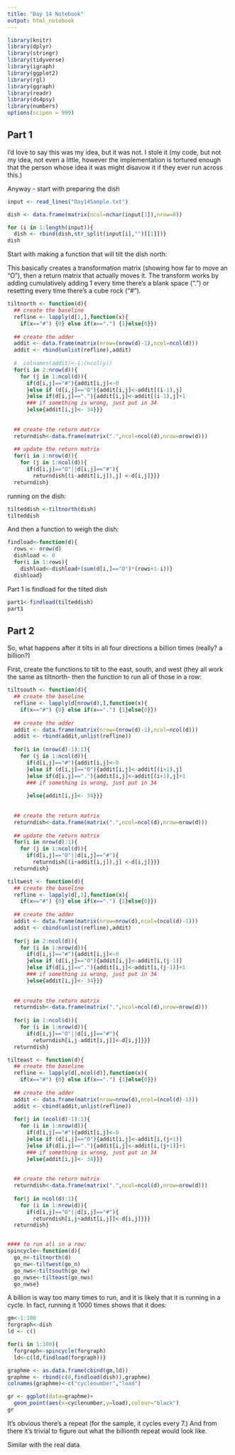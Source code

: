 ```yaml
---
title: "Day 14 Notebook"
output: html_notebook
---
```


```r
library(knitr)
library(dplyr)
library(stringr)
library(tidyverse)
library(igraph)
library(ggplot2)
library(rgl)
library(ggraph)
library(readr)
library(ds4psy)
library(numbers)
options(scipen = 999)
```


## Part 1
I'd love to say this was my idea, but it was not.  I stole it (my code, but not my idea, not even a little, however the implementation is tortured enough that the person whose idea it was might disavow it if they ever run across this.)

Anyway - start with preparing the dish

```r
input <- read_lines("Day14Sample.txt")

dish <- data.frame(matrix(ncol=nchar(input[1]),nrow=0))

for (i in 1:length(input)){
  dish <- rbind(dish,str_split(input[i],"")[[1]])}
dish
```

Start with making a function that will tilt the dish north:

This basically creates a transformation matrix (showing how far to move an "O"), then a return matrix that actually moves it.
The transform works by adding cumulatively adding 1 every time there's a blank space (".") or resetting every time there's a cube rock ("#").


```r
tiltnorth <- function(d){
  ## create the baseline
  refline <- lapply(d[1,],function(x){
    if(x=="#") {0} else if(x==".") {1}else{0}})
  
  ## create the adder
  addit <- data.frame(matrix(nrow=(nrow(d)-1),ncol=ncol(d)))
  addit <- rbind(unlist(refline),addit)
  
  #  colnames(addit)<-1:(ncol(y))
  for(i in 2:nrow(d)){
    for (j in 1:ncol(d)){
      if(d[i,j]=="#"){addit[i,j]<-0
      }else if (d[i,j]=="O"){addit[i,j]<-addit[(i-1),j]
      }else if(d[i,j]=="."){addit[i,j]<-addit[(i-1),j]+1
      ### if something is wrong, just put in 34
      }else{addit[i,j]<- 34}}}
  
  
  ## create the return matrix
  returndish<-data.frame(matrix(".",ncol=ncol(d),nrow=nrow(d)))
  
  ## update the return matrix  
  for(i in 1:nrow(d)){
    for (j in 1:ncol(d)){
      if(d[i,j]=="O"||d[i,j]=="#"){
        returndish[(i-addit[i,j]),j] <-d[i,j]}}}
  returndish}
```

running on the dish:

```r
tilteddish <-tiltnorth(dish)
tilteddish
```
And then a function to weigh the dish:

```r
findload<-function(d){
  rows <- nrow(d)
  dishload <- 0
  for(i in 1:rows){
    dishload<-dishload+(sum(d[i,]=="O")*(rows+1-i))}
  dishload}
```

Part 1 is findload for the tilted dish

```r
part1<-findload(tilteddish)
part1
```
## Part 2

So, what happens after it tilts in all four directions a billion times (really?  a billion?)

First, create the functions to tilt to the east, south, and west (they all work the same as tiltnorth- then the function to run all of those in a row:

```r
tiltsouth <- function(d){
  ## create the baseline
  refline <- lapply(d[nrow(d),],function(x){
    if(x=="#") {0} else if(x==".") {1}else{0}})
  
  ## create the adder
  addit <- data.frame(matrix(nrow=(nrow(d)-1),ncol=ncol(d)))
  addit <- rbind(addit,unlist(refline))
  
  for(i in (nrow(d)-1):1){
    for (j in 1:ncol(d)){
      if(d[i,j]=="#"){addit[i,j]<-0
      }else if (d[i,j]=="O"){addit[i,j]<-addit[(i+1),j]
      }else if(d[i,j]=="."){addit[i,j]<-addit[(i+1),j]+1
      ### if something is wrong, just put in 34
      
      }else{addit[i,j]<- 34}}}
  
  
  ## create the return matrix
  returndish<-data.frame(matrix(".",ncol=ncol(d),nrow=nrow(d)))
  
  ## update the return matrix
  for(i in nrow(d):1){
    for (j in 1:ncol(d)){
      if(d[i,j]=="O"||d[i,j]=="#"){
        returndish[(i+addit[i,j]),j] <-d[i,j]}}}
  returndish}

tiltwest <- function(d){
  ## create the baseline
  refline <- lapply(d[,1],function(x){
    if(x=="#") {0} else if(x==".") {1}else{0}})
  
  ## create the adder
  addit <- data.frame(matrix(nrow=nrow(d),ncol=(ncol(d)-1)))
  addit <- cbind(unlist(refline),addit)
  
  for(j in 2:ncol(d)){
    for (i in 1:nrow(d)){
      if(d[i,j]=="#"){addit[i,j]<-0
      }else if (d[i,j]=="O"){addit[i,j]<-addit[i,(j-1)]
      }else if(d[i,j]=="."){addit[i,j]<-addit[i,(j-1)]+1
      ### if something is wrong, just put in 34
      }else{addit[i,j]<- 34}}}
  
  
  ## create the return matrix
  returndish<-data.frame(matrix(".",ncol=ncol(d),nrow=nrow(d)))
  
  for(j in 1:ncol(d)){
    for (i in 1:nrow(d)){
      if(d[i,j]=="O"||d[i,j]=="#"){
        returndish[i,j-addit[i,j]]<-d[i,j]}}}
  returndish}

tilteast <- function(d){
  ## create the baseline
  refline <- lapply(d[,ncol(d)],function(x){
    if(x=="#") {0} else if(x==".") {1}else{0}})
  
  ## create the adder
  addit <- data.frame(matrix(nrow=nrow(d),ncol=(ncol(d)-1)))
  addit <- cbind(addit,unlist(refline))
  
  for(j in (ncol(d)-1):1){
    for (i in 1:nrow(d)){
      if(d[i,j]=="#"){addit[i,j]<-0
      }else if (d[i,j]=="O"){addit[i,j]<-addit[i,(j+1)]
      }else if(d[i,j]=="."){addit[i,j]<-addit[i,(j+1)]+1
      ### if something is wrong, just put in 34
      }else{addit[i,j]<- 34}}}
  
  
  ## create the return matrix
  returndish<-data.frame(matrix(".",ncol=ncol(d),nrow=nrow(d)))
  
  for(j in ncol(d):1){
    for (i in 1:nrow(d)){
      if(d[i,j]=="O"||d[i,j]=="#"){
        returndish[i,j+addit[i,j]]<-d[i,j]}}}
  returndish}


#### to run all in a row:
spincycle<-function(d){
  go_n<-tiltnorth(d)
  go_nw<-tiltwest(go_n)
  go_nws<-tiltsouth(go_nw)
  go_nwse<-tilteast(go_nws)
  go_nwse}

```

A billion is way too many times to run, and it is likely that it is running in a cycle. In fact, running it 1000 times shows that it does:

```r
gm<-1:100
forgraph<-dish
ld <- c()

for(i in 1:100){
  forgraph<-spincycle(forgraph)
  ld<-c(ld,findload(forgraph))}

graphme <- as.data.frame(cbind(gm,ld))
graphme <- rbind(c(0,findload(dish)),graphme)
colnames(graphme)<-c("cyclenumber","load")
```
```r
gr <- ggplot(data=graphme)+
  geom_point(aes(x=cyclenumber,y=load),colour="black")
gr
```
It's obvious there's a repeat (for the sample, it cycles every 7.)  And from there it's trivial to figure out what the billionth repeat would look like.

Similar with the real data.

